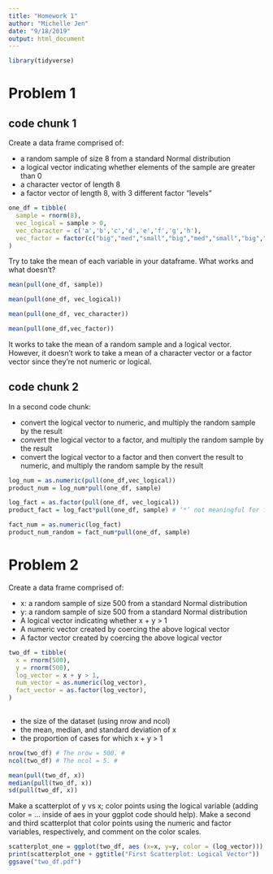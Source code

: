 ```yaml
---
title: "Homework 1"
author: "Michelle Jen"
date: "9/18/2019"
output: html_document
---
```

```r
library(tidyverse)
```

# Problem 1

## code chunk 1

Create a data frame comprised of:

* a random sample of size 8 from a standard Normal distribution
* a logical vector indicating whether elements of the sample are greater than 0
* a character vector of length 8
* a factor vector of length 8, with 3 different factor “levels”


```r

one_df = tibble(
  sample = rnorm(8),
  vec_logical = sample > 0,
  vec_character = c('a','b','c','d','e','f','g','h'),
  vec_factor = factor(c("big","med","small","big","med","small","big","small"))
)

```

Try to take the mean of each variable in your dataframe. What works and what doesn’t?

```r
mean(pull(one_df, sample))

mean(pull(one_df, vec_logical))

mean(pull(one_df, vec_character))

mean(pull(one_df,vec_factor))
```

It works to take the mean of a random sample and a logical vector. However, it doesn't work to take a mean of a character vector or a factor vector since they're not numeric or logical. 


## code chunk 2

In a second code chunk:

* convert the logical vector to numeric, and multiply the random sample by the result
* convert the logical vector to a factor, and multiply the random sample by the result
* convert the logical vector to a factor and then convert the result to numeric, and multiply the random sample by the result

```r
log_num = as.numeric(pull(one_df,vec_logical))
product_num = log_num*pull(one_df, sample)

log_fact = as.factor(pull(one_df, vec_logical))
product_fact = log_fact*pull(one_df, sample) # ‘*’ not meaningful for factors. This makes sense since the factor vector did not yield a mean.#

fact_num = as.numeric(log_fact)
product_num_random = fact_num*pull(one_df, sample)

```

# Problem 2

Create a data frame comprised of:

* x: a random sample of size 500 from a standard Normal distribution
* y: a random sample of size 500 from a standard Normal distribution
* A logical vector indicating whether x + y > 1
* A numeric vector created by coercing the above logical vector
* A factor vector created by coercing the above logical vector

```r
two_df = tibble(
  x = rnorm(500),
  y = rnorm(500),
  log_vector = x + y > 1,
  num_vector = as.numeric(log_vector),
  fact_vector = as.factor(log_vector),
)
  
```

* the size of the dataset (using nrow and ncol) 
* the mean, median, and standard deviation of x 
* the proportion of cases for which x + y > 1

```r
nrow(two_df) # The nrow = 500. #
ncol(two_df) # The ncol = 5. #

mean(pull(two_df, x))
median(pull(two_df, x))
sd(pull(two_df, x))


```



Make a scatterplot of y vs x; color points using the logical variable (adding color = ... inside of aes in your ggplot code should help). Make a second and third scatterplot that color points using the numeric and factor variables, respectively, and comment on the color scales.

```r

scatterplot_one = ggplot(two_df, aes (x=x, y=y, color = (log_vector))) + geom_point()
print(scatterplot_one + ggtitle("First Scatterplot: Logical Vector"))
ggsave("two_df.pdf")

```

